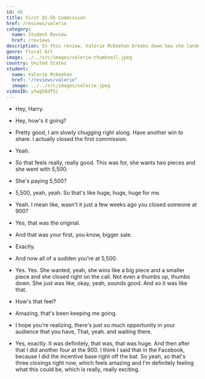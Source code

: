 ```yaml
---
id: 45
title: First $5.5k Commission
href: /reviews/valerie
category:
  name: Student Review
  href: /reviews
description: In this review, Valerie McKeehan breaks down how she landed her first $5,500 commission in a few months as the owner and lead designer of Lily and Val.
genre: Floral Art
image: ../../src/images/valerie-thumbnail.jpeg
country: United States
student:
  name: Valerie McKeehan
  href: "/reviews/valerie"
  image: ../../src/images/valerie.jpeg
videoID: ytwg58df5i
---
```


- Hey, Harry.

- Hey, how's it going?

- Pretty good, I am slowly chugging right along. Have another win to share. I actually closed the first commission.

- Yeah.

- So that feels really, really good. This was for, she wants two pieces and she went with 5,500.

- She's paying 5,500?

- 5,500, yeah, yeah. So that's like huge, huge, huge for me.

- Yeah. I mean like, wasn't it just a few weeks ago you closed someone at 900?

- Yes, that was the original.

- And that was your first, you know, bigger sale.

- Exactly.

- And now all of a sudden you're at 5,500.

- Yes. Yes. She wanted, yeah, she wins like a big piece and a smaller piece and she closed right on the call. Not even a thumbs up, thumbs down. She just was like, okay, yeah, sounds good. And so it was like that.

- How's that feel?

- Amazing, that's been keeping me going.

- I hope you're realizing, there's just so much opportunity in your audience that you have, That, yeah. and waiting there.

- Yes, exactly. It was definitely, that was, that was huge. And then after that I did another four at the 900. I think I said that in the Facebook, because I did the incentive base right off the bat. So yeah, so that's three closings right now, which feels amazing and I'm definitely feeling what this could be, which is really, really exciting.
